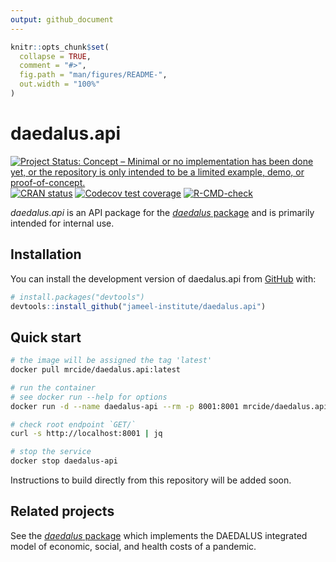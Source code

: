 ```yaml
---
output: github_document
---
```


<!-- README.md is generated from README.Rmd. Please edit that file -->

```r
knitr::opts_chunk$set(
  collapse = TRUE,
  comment = "#>",
  fig.path = "man/figures/README-",
  out.width = "100%"
)
```

# daedalus.api

<!-- badges: start -->
[![Project Status: Concept – Minimal or no implementation has been done yet, or the repository is only intended to be a limited example, demo, or proof-of-concept.](https://www.repostatus.org/badges/latest/concept.svg)](https://www.repostatus.org/#concept)
[![CRAN status](https://www.r-pkg.org/badges/version/daedalus.api)](https://CRAN.R-project.org/package=daedalus.api)
[![Codecov test coverage](https://codecov.io/gh/j-idea/daedalus.api/branch/main/graph/badge.svg)](https://app.codecov.io/gh/j-idea/daedalus.api?branch=main)
[![R-CMD-check](https://github.com/j-idea/daedalus.api/actions/workflows/R-CMD-check.yaml/badge.svg)](https://github.com/j-idea/daedalus.api/actions/workflows/R-CMD-check.yaml)
<!-- badges: end -->

_daedalus.api_ is an API package for the [_daedalus_ package](https://github.com/jameel-institute/daedalus) and is primarily intended for internal use.

## Installation

You can install the development version of daedalus.api from [GitHub](https://github.com/) with:

``` r
# install.packages("devtools")
devtools::install_github("jameel-institute/daedalus.api")
```

## Quick start

```sh
# the image will be assigned the tag 'latest'
docker pull mrcide/daedalus.api:latest

# run the container
# see docker run --help for options
docker run -d --name daedalus-api --rm -p 8001:8001 mrcide/daedalus.api:latest

# check root endpoint `GET/`
curl -s http://localhost:8001 | jq

# stop the service
docker stop daedalus-api
```

Instructions to build directly from this repository will be added soon.

## Related projects

See the [_daedalus_ package](https://github.com/jameel-institute/daedalus) which implements the DAEDALUS integrated model of economic, social, and health costs of a pandemic.

